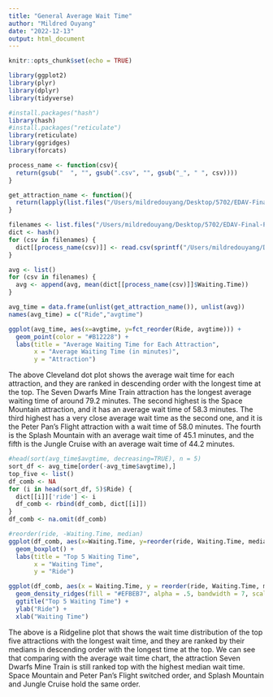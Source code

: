 ```yaml
---
title: "General Average Wait Time"
author: "Mildred Ouyang"
date: "2022-12-13"
output: html_document
---
```


```r
knitr::opts_chunk$set(echo = TRUE)
```

```r
library(ggplot2)
library(plyr)
library(dplyr)
library(tidyverse)

#install.packages("hash")
library(hash)
#install.packages("reticulate")
library(reticulate)
library(ggridges)
library(forcats)
```

```r
process_name <- function(csv){
  return(gsub("  ", "", gsub(".csv", "", gsub("_", " ", csv))))
}

get_attraction_name <- function(){
  return(lapply(list.files("/Users/mildredouyang/Desktop/5702/EDAV-Final-Project/Data/data/Magic Kingdom/xysong_python"), process_name))
}

filenames <- list.files("/Users/mildredouyang/Desktop/5702/EDAV-Final-Project/Data/data/Magic Kingdom/xysong_python")
dict <- hash()
for (csv in filenames) {
  dict[[process_name(csv)]] <- read.csv(sprintf("/Users/mildredouyang/Desktop/5702/EDAV-Final-Project/Data/data/Magic Kingdom/xysong_python/%s", csv)) 
}
```

```r
avg <- list()
for (csv in filenames) {
  avg <- append(avg, mean(dict[[process_name(csv)]]$Waiting.Time))
}
```

```r
avg_time = data.frame(unlist(get_attraction_name()), unlist(avg))
names(avg_time) = c("Ride","avgtime")
```

```r
ggplot(avg_time, aes(x=avgtime, y=fct_reorder(Ride, avgtime))) + 
  geom_point(color = "#B12228") +
  labs(title = "Average Waiting Time for Each Attraction", 
       x = "Average Waiting Time (in minutes)", 
       y = "Attraction")
```

The above Cleveland dot plot shows the average wait time for each attraction, and they are ranked in descending order with the longest time at the top. The Seven Dwarfs Mine Train attraction has the longest average waiting time of around 79.2 minutes. The second highest is the Space Mountain attraction, and it has an average wait time of 58.3 minutes. The third highest has a very close average wait time as the second one, and it is the Peter Pan's Flight attraction with a wait time of 58.0 minutes. The fourth is the Splash Mountain with an average wait time of 45.1 minutes, and the fifth is the Jungle Cruise with an average wait time of 44.2 minutes. 

```r
#head(sort(avg_time$avgtime, decreasing=TRUE), n = 5)
sort_df <- avg_time[order(-avg_time$avgtime),]
top_five <- list()
df_comb <- NA
for (i in head(sort_df, 5)$Ride) {
  dict[[i]]['ride'] <- i
  df_comb <- rbind(df_comb, dict[[i]])
}
df_comb <- na.omit(df_comb)
```

```r
#reorder(ride, -Waiting.Time, median)
ggplot(df_comb, aes(x=Waiting.Time, y=reorder(ride, Waiting.Time, median))) + 
  geom_boxplot() + 
  labs(title = "Top 5 Waiting Time", 
       x = "Waiting Time", 
       y = "Ride")
```

```r
ggplot(df_comb, aes(x = Waiting.Time, y = reorder(ride, Waiting.Time, median))) +
  geom_density_ridges(fill = "#EFBEB7", alpha = .5, bandwidth = 7, scale = 1.4) +
  ggtitle("Top 5 Waiting Time") +
  ylab("Ride") +
  xlab("Waiting Time")
```

The above is a Ridgeline plot that shows the wait time distribution of the top five attractions with the longest wait time, and they are ranked by their medians in descending order with the longest time at the top. We can see that comparing with the average wait time chart, the attraction Seven Dwarfs Mine Train is still ranked top with the highest median wait time. Space Mountain and Peter Pan's Flight switched order, and Splash Mountain and Jungle Cruise hold the same order. 